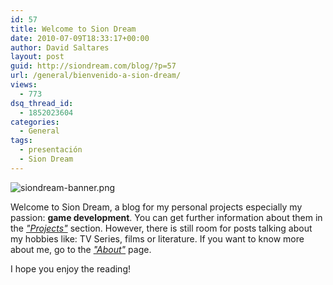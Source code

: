 ```yaml
---
id: 57
title: Welcome to Sion Dream
date: 2010-07-09T18:33:17+00:00
author: David Saltares
layout: post
guid: http://siondream.com/blog/?p=57
url: /general/bienvenido-a-sion-dream/
views:
  - 773
dsq_thread_id:
  - 1852023604
categories:
  - General
tags:
  - presentación
  - Sion Dream
---
```


![siondream-banner.png](/img/wp/siondream-banner.webp)

Welcome to Sion Dream, a blog for my personal projects especially my passion: **game development**. You can get further information about them in the _["Projects"](/projects/)_ section. However, there is still room for posts talking about my hobbies like: TV Series, films or literature. If you want to know more about me, go to the _["About"](http://about/)_ page.

I hope you enjoy the reading!
